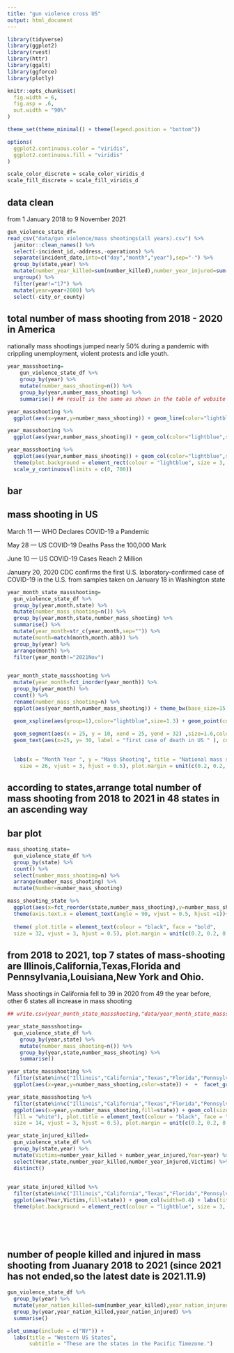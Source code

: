 ```yaml
---
title: "gun violence cross US"
output: html_document
---
```


```r
library(tidyverse)
library(ggplot2)
library(rvest)
library(httr)
library(ggalt)
library(ggforce)
library(plotly)

knitr::opts_chunk$set(
  fig.width = 6,
  fig.asp = .6,
  out.width = "90%"
)

theme_set(theme_minimal() + theme(legend.position = "bottom"))

options(
  ggplot2.continuous.color = "viridis",
  ggplot2.continuous.fill = "viridis"
)

scale_color_discrete = scale_color_viridis_d
scale_fill_discrete = scale_fill_viridis_d
```

## data clean

from  1 January 2018 to 9 November 2021
```r
gun_violence_state_df=
read_csv("data/gun violence/mass shootings(all years).csv") %>% 
  janitor::clean_names() %>% 
  select(-incident_id,-address,-operations) %>%
  separate(incident_date,into=c("day","month","year"),sep="-") %>% 
  group_by(state,year) %>%
  mutate(number_year_killed=sum(number_killed),number_year_injured=sum(number_injured),year=as.numeric(year)) %>% 
  ungroup() %>% 
  filter(year!="17") %>% 
  mutate(year=year+2000) %>% 
  select(-city_or_county)
```

## total number of mass shooting from 2018 - 2020 in America
nationally mass shootings jumped nearly 50% during a pandemic with crippling unemployment, violent protests and idle youth.

```r
year_massshooting=
    gun_violence_state_df %>% 
    group_by(year) %>% 
    mutate(number_mass_shooting=n()) %>% 
    group_by(year,number_mass_shooting) %>% 
    summarise() ## result is the same as shown in the table of website of GVA(gun violence archive)

year_massshooting %>% 
  ggplot(aes(x=year,y=number_mass_shooting)) + geom_line(color="lightblue",size=1.6)+ geom_text(aes(label = number_mass_shooting)) + labs(x="Year",y="Mass Shooting",title= "Mass shooting in US")

year_massshooting %>% 
  ggplot(aes(year,number_mass_shooting)) + geom_col(color="lightblue",size=1.6,fill="lightblue",position = "stack",width=0.3,size=6) + geom_text(aes(label = number_mass_shooting),size=4,position=position_dodge(1),vjust=-0.4,angle = 0) + labs(x="Year",y="Mass Shooting",title= "Mass shooting in US",caption = "Only frist 11 months data in 2021",colour = "Cylinders",tag = "A") +geom_line(size=1,color="lightblue") + geom_point(color="blue",size=1) 

year_massshooting %>% 
  ggplot(aes(year,number_mass_shooting)) + geom_col(color="lightblue",size=1.6,fill="lightblue",position = "stack",width=0.3,size=6) + geom_text(aes(label = number_mass_shooting),size=4.5,position=position_dodge(1),vjust=-0.6,angle = 0) + labs(x="Year",y="Mass Shooting",title= "Mass shooting in US from 2018 to 2021",caption ="Source:www.gunviolencearchive.org \n (Note:only frist 11 months data in 2021) ",colour = "Cylinders",tag = "A") +geom_line(size=1,color="lightblue") + geom_point(color="blue",size=1) + 
  theme(plot.background = element_rect(colour = "lightblue", size = 3, linetype = 1, fill = "white"), plot.title = element_text(colour = "black", face = "bold", size = 20, vjust = 2.5, hjust = 0.3), plot.margin = unit(c(0.2, 0.2, 0.2, 0.2), "inches"),axis.text=element_text(colour="black")) + 
  scale_y_continuous(limits = c(0, 700))


```

## bar 



## mass shooting in US 

March 11 — WHO Declares COVID-19 a Pandemic

May 28 — US COVID-19 Deaths Pass the 100,000 Mark

June 10 — US COVID-19 Cases Reach 2 Million

January 20, 2020 CDC confirms the first U.S. laboratory-confirmed case of COVID-19 in the U.S. from samples taken on January 18 in Washington state

```r
year_month_state_massshooting=
  gun_violence_state_df %>%
  group_by(year,month,state) %>% 
  mutate(number_mass_shooting=n()) %>% 
  group_by(year,month,state,number_mass_shooting) %>% 
  summarise() %>% 
  mutate(year_month=str_c(year,month,sep="")) %>% 
  mutate(month=match(month,month.abb)) %>% 
  group_by(year) %>% 
  arrange(month) %>% 
  filter(year_month!="2021Nov")


year_month_state_massshooting %>% 
  mutate(year_month=fct_inorder(year_month)) %>% 
  group_by(year_month) %>% 
  count() %>% 
  rename(number_mass_shooting=n) %>% 
  ggplot(aes(year_month,number_mass_shooting)) + theme_bw(base_size=15 ) +

  geom_xspline(aes(group=1),color="lightblue",size=1.3) + geom_point(color="lightblue",size=2.5) +
  
  geom_segment(aes(x = 25, y = 10, xend = 25, yend = 32) ,size=1.6,colour = "lightblue",linetype="dashed") + 
  geom_text(aes(x=25, y= 30, label = "first case of death in US " ), colour = "red", vjust = -2, hjust = 0.5, size = 6)  + 
  

  labs(x = "Month Year ", y = "Mass Shooting", title = "National mass shooting in US ",caption="(Source:www.gunviolencearchive.org)") + theme( plot.title = element_text(colour = "black", face = "bold", 
    size = 26, vjust = 3, hjust = 0.5), plot.margin = unit(c(0.2, 0.2, 0.2, 0.2), "inches"),axis.text=element_text(colour="black",size=13),axis.title=element_text(size=20)) + theme(axis.text.x = element_text(angle = 90, vjust = 0.5, hjust =1))

```




## according to states,arrange total number of mass shooting from 2018 to 2021 in 48 states in an ascending way 
## bar plot
```r
mass_shooting_state=
  gun_violence_state_df %>% 
  group_by(state) %>%
  count() %>% 
  select(number_mass_shooting=n) %>% 
  arrange(number_mass_shooting) %>% 
  mutate(Number=number_mass_shooting)

mass_shooting_state %>% 
  ggplot(aes(x=fct_reorder(state,number_mass_shooting),y=number_mass_shooting,fill=Number)) + geom_bar(stat = "identity", colour = "black",position = "dodge") + theme_bw(base_size=15 ) +
  theme(axis.text.x = element_text(angle = 90, vjust = 0.5, hjust =1))+ labs(y= "Mass Shooting", x = "State",title="Top States with highest number of mass shooting",caption="(Source:www.gunviolencearchive.org)") +
  
  theme( plot.title = element_text(colour = "black", face = "bold", 
  size = 32, vjust = 3, hjust = 0.5), plot.margin = unit(c(0.2, 0.2, 0.2, 0.2), "inches"),axis.text=element_text(colour="black",size=6)) + theme(axis.text.x = element_text(angle = 90, vjust = 0.5, hjust =1,size=14),axis.text.y = element_text(size=14),axis.title=element_text(size=20)) 
```


## from 2018 to 2021, top 7 states of  mass-shooting are Illinois,California,Texas,Florida and Pennsylvania,Louisiana,New York and Ohio.

Mass shootings in California fell to 39 in 2020 from 49 the year before, other 6 states all increase in mass shooting 

```r




## write.csv(year_month_state_massshooting,"data/year_month_state_massshooting.csv")

year_state_massshooting=
  gun_violence_state_df %>%
    group_by(year,state) %>% 
    mutate(number_mass_shooting=n()) %>% 
    group_by(year,state,number_mass_shooting) %>% 
    summarise() 

year_state_massshooting %>% 
  filter(state%in%c("Illinois","California","Texas","Florida","Pennsylvania","Louisiana","New York","Ohio")) %>% 
  ggplot(aes(x=year,y=number_mass_shooting,color=state)) +  +  facet_grid(~fct_reorder(state,number_mass_shooting))+theme(axis.text.x = element_text(angle = 90, vjust = 0.5, hjust =1))

year_state_massshooting %>% 
  filter(state%in%c("Illinois","California","Texas","Florida","Pennsylvania","Louisiana","New York","Ohio")) %>% 
  ggplot(aes(x=year,y=number_mass_shooting,fill=state)) + geom_col(size=1.3) +  facet_grid(~fct_reorder(state,number_mass_shooting))+theme(axis.text.x = element_text(angle = 90, vjust = 0.5, hjust =1)) + labs(title="Mass shooting in top 8 states from 2018 to 2021",caption="Source:www.gunviolencearchive.org") + theme(plot.background = element_rect(colour = "lightblue", size = 3, linetype = 1, 
  fill = "white"), plot.title = element_text(colour = "black", face = "bold", 
  size = 14, vjust = 3, hjust = 0.5), plot.margin = unit(c(0.2, 0.2, 0.2, 0.2), "inches"),axis.text=element_text(colour="black",size=10))

```

```r
year_state_injured_killed=
  gun_violence_state_df %>%
  group_by(state,year) %>% 
  mutate(Victims=number_year_killed + number_year_injured,Year=year) %>% 
  select(Year,state,number_year_killed,number_year_injured,Victims) %>% 
  distinct()

  
year_state_injured_killed %>% 
  filter(state%in%c("Illinois","California","Texas","Florida","Pennsylvania","Louisiana","New York","Ohio")) %>% 
  ggplot(aes(Year,Victims,fill=state)) + geom_col(width=0.4) + labs(title="Victims in top 8 states of US",caption ="Source:www.gunviolencearchive.org") +
  theme(plot.background = element_rect(colour = "lightblue", size = 3, linetype = 1, fill = "white"), plot.title = element_text(colour = "black", face = "bold", size = 20, vjust = 2.5, hjust = 0.3), plot.margin = unit(c(0.2, 0.2, 0.2, 0.2), "inches"),axis.text=element_text(colour="black")) 
  
  
  
  
```





## number of people killed  and injured in mass shooting from  Juanary 2018 to 2021 (since 2021 has not ended,so the latest date is 2021.11.9)
```r
gun_violence_state_df %>% 
  group_by(year) %>% 
  mutate(year_nation_killed=sum(number_year_killed),year_nation_injured=sum(number_year_injured)) %>% 
  group_by(year,year_nation_killed,year_nation_injured) %>% 
  summarise()
```



```r
plot_usmap(include = c("NY")) +
  labs(title = "Western US States",
       subtitle = "These are the states in the Pacific Timezone.")
```

